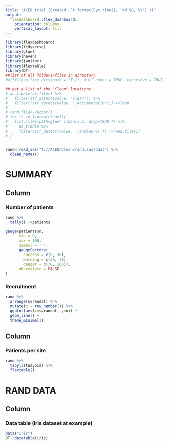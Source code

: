 ```yaml
---
title: "ACED trial (Created: `r format(Sys.time(), '%d %B, %Y')`))"
output: 
  flexdashboard::flex_dashboard:
    orientation: columns
    vertical_layout: fill
---
```


```r
library(flexdashboard)
library(tidyverse)
library(glue)
library(haven)
library(janitor)
library(flextable)
library(DT)
##list of all folders/files in directory
#allfiles<-list.dirs(path = "T:/", full.names = TRUE, recursive = TRUE)

## get a list of the "Clean" locations
# as_tibble(allfiles) %>%
#   filter(str_detect(value, 'Clean')) %>%
#   filter(!str_detect(value, "_Documentation"))->clean
# 
# rand.file<-vector()
# for (i in 1:nrow(clean)){
#   list.files(path=glue( clean[i,1, drop=TRUE])) %>%
#     as_tibble %>%
#     filter(str_detect(value, 'rand|enrol')) ->rand.file[i]
# }


rand<-read_sas("T://ACED/Clean/rand.sas7bdat") %>%
  clean_names()


```

SUMMARY
=======================================================================

Column {data-width=650}
-----------------------------------------------------------------------

### Number of patients 

```r
rand %>%
  tally() ->patients

gauge(patients$n, 
      min = 0, 
      max = 100, 
      symbol = ' ', 
      gaugeSectors(
        success = c(0, 30), 
        warning = c(30, 70), 
        danger = c(70, 100)),
      abbreviate = FALSE
)

```


### Recruitment

```r

rand %>%
  arrange(svrandat) %>%
  mutate(n = row_number()) %>%
  ggplot(aes(x=svrandat, y=n)) +
  geom_line() +
  theme_minimal()

```


Column {data-width=350}
-----------------------------------------------------------------------


### Patients per site

```r
rand %>%
  tabyl(studyoid) %>%
  flextable()
```


RAND DATA
=======================================================================


Column {data-width=1000}
-----------------------------------------------------------------------

### Data table (iris dataset at example)

```r
data("iris")
DT::datatable(iris) 

                 

```
